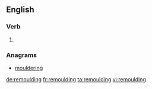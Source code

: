 ==English==

===Verb===
{{head|en}}

# {{present participle of|remould|lang=en}}

===Anagrams===
* [[mouldering#English|mouldering]]

[[de:remoulding]]
[[fr:remoulding]]
[[ta:remoulding]]
[[vi:remoulding]]